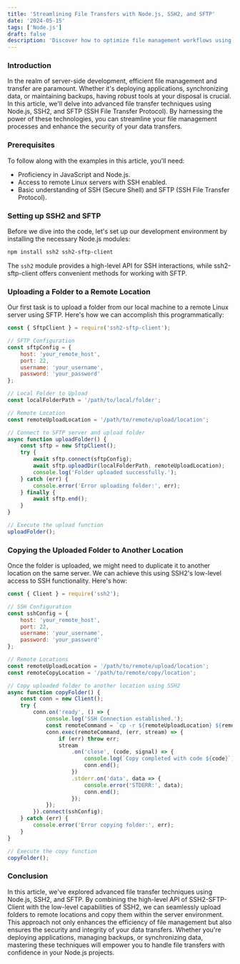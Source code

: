 ```yaml
---
title: 'Streamlining File Transfers with Node.js, SSH2, and SFTP'
date: '2024-05-15'
tags: ['Node.js']
draft: false
description: 'Discover how to optimize file management workflows using Node.js in conjunction with SSH2 and SFTP. This technical article explores advanced techniques for uploading folders to remote Linux servers and efficiently copying them to different locations. By leveraging SSH2's low-level access and the convenience of SSH2-SFTP-Client, developers can seamlessly integrate secure and reliable file transfer capabilities into their Node.js applications.'
---
```


### Introduction

In the realm of server-side development, efficient file management and transfer are paramount. Whether it's deploying applications, synchronizing data, or maintaining backups, having robust tools at your disposal is crucial. In this article, we'll delve into advanced file transfer techniques using Node.js, SSH2, and SFTP (SSH File Transfer Protocol). By harnessing the power of these technologies, you can streamline your file management processes and enhance the security of your data transfers.

### Prerequisites

To follow along with the examples in this article, you'll need:

- Proficiency in JavaScript and Node.js.
- Access to remote Linux servers with SSH enabled.
- Basic understanding of SSH (Secure Shell) and SFTP (SSH File Transfer Protocol).

### Setting up SSH2 and SFTP

Before we dive into the code, let's set up our development environment by installing the necessary Node.js modules:

```bash
npm install ssh2 ssh2-sftp-client
```

The `ssh2` module provides a high-level API for SSH interactions, while ssh2-sftp-client offers convenient methods for working with SFTP.

### Uploading a Folder to a Remote Location

Our first task is to upload a folder from our local machine to a remote Linux server using SFTP. Here's how we can accomplish this programmatically:

```js
const { SftpClient } = require('ssh2-sftp-client');

// SFTP Configuration
const sftpConfig = {
    host: 'your_remote_host',
    port: 22,
    username: 'your_username',
    password: 'your_password'
};

// Local Folder to Upload
const localFolderPath = '/path/to/local/folder';

// Remote Location
const remoteUploadLocation = '/path/to/remote/upload/location';

// Connect to SFTP server and upload folder
async function uploadFolder() {
    const sftp = new SftpClient();
    try {
        await sftp.connect(sftpConfig);
        await sftp.uploadDir(localFolderPath, remoteUploadLocation);
        console.log('Folder uploaded successfully.');
    } catch (err) {
        console.error('Error uploading folder:', err);
    } finally {
        await sftp.end();
    }
}

// Execute the upload function
uploadFolder();


```

### Copying the Uploaded Folder to Another Location

Once the folder is uploaded, we might need to duplicate it to another location on the same server. We can achieve this using SSH2's low-level access to SSH functionality. Here's how:

```js
const { Client } = require('ssh2');

// SSH Configuration
const sshConfig = {
    host: 'your_remote_host',
    port: 22,
    username: 'your_username',
    password: 'your_password'
};

// Remote Locations
const remoteUploadLocation = '/path/to/remote/upload/location';
const remoteCopyLocation = '/path/to/remote/copy/location';

// Copy uploaded folder to another location using SSH2
async function copyFolder() {
    const conn = new Client();
    try {
        conn.on('ready', () => {
            console.log('SSH Connection established.');
            const remoteCommand = `cp -r ${remoteUploadLocation} ${remoteCopyLocation}`;
            conn.exec(remoteCommand, (err, stream) => {
                if (err) throw err;
                stream
                    .on('close', (code, signal) => {
                        console.log(`Copy completed with code ${code}`);
                        conn.end();
                    })
                    .stderr.on('data', data => {
                        console.error('STDERR:', data);
                        conn.end();
                    });
            });
        }).connect(sshConfig);
    } catch (err) {
        console.error('Error copying folder:', err);
    }
}

// Execute the copy function
copyFolder();


```

### Conclusion

In this article, we've explored advanced file transfer techniques using Node.js, SSH2, and SFTP. By combining the high-level API of SSH2-SFTP-Client with the low-level capabilities of SSH2, we can seamlessly upload folders to remote locations and copy them within the server environment. This approach not only enhances the efficiency of file management but also ensures the security and integrity of your data transfers. Whether you're deploying applications, managing backups, or synchronizing data, mastering these techniques will empower you to handle file transfers with confidence in your Node.js projects.
